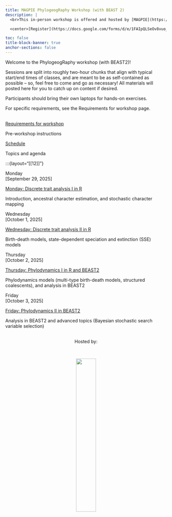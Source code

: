 ```yaml
---
title: MAGPIE PhylogeogRaphy Workshop (with BEAST 2)
description: |
  <br>This in-person workshop is offered and hosted by [MAGPIE](https://www.sfu.ca/magpie.html) in the Department of Mathematics at Simon Fraser University.   

  <center>[Register](https://docs.google.com/forms/d/e/1FAIpQLSeOv8vuo_HdsrBvmoONwcjoCHNAPPXnRvYSXVJmDQBSgpsrJw/viewform?usp=dialog){.btn .btn-outline-primary}</center>

toc: false
title-block-banner: true
anchor-sections: false
---
```


Welcome to the PhylogeogRaphy workshop (with BEAST2)! 


Sessions are split into roughly two-hour chunks that align with typical start/end times of classes, and are meant to be as self-contained as possible -- so, feel free to come and go as necessary! All materials will posted here for you to catch up on content if desired.

Participants should bring their own laptops for hands-on exercises.  

For specific requirements, see the Requirements for workshop page.<br><br>

:::{layout="[[10]]"}

:::{.card .mb-3}
:::{.card-body}
[Requirements for workshop](topics/requirements.qmd){.card-title .stretched-link}

:::{.text-muted}
Pre-workshop instructions
:::
:::
:::
:::

:::{layout="[[10]]"}

:::{.card .mb-3}
:::{.card-body}
[Schedule](schedule.qmd){.card-title .stretched-link}

:::{.text-muted}
Topics and agenda
:::
:::
:::
:::


<!-- ================= Day 1 ================= -->
:::{layout="[[12]]"}

:::{.date}
Monday<br>[September 29, 2025]
:::

:::{layout="[[10]]"}

:::{.card .mb-3}
:::{.card-body}
[Monday: Discrete trait analysis I in R](monday.qmd){.card-title .stretched-link}

:::{.text-muted}
Introduction, ancestral character estimation, and stochastic character mapping
:::
:::
:::
:::

<!-- ================= Day 2 ================= -->
:::{layout="[[12]]"}

:::{.date}
Wednesday<br>[October 1, 2025]
:::


:::{.card .mb-3}
:::{.card-body}
[Wednesday: Discrete trait analysis II in R](wednesday.qmd){.card-title .stretched-link}

:::{.text-muted}
Birth-death models, state-dependent speciation and extinction (SSE) models
:::
:::
:::
:::

<!-- ================= Day 3 ================= -->
:::{layout="[[12]]"}

:::{.date}
Thursday<br>[October 2, 2025]
:::



:::{.card .mb-3}
:::{.card-body}
[Thursday: Phylodynamics I in R and BEAST2](thursday_preview.qmd){.card-title .stretched-link}

:::{.text-muted}
Phylodynamics models (multi-type birth-death models, structured coalescents), and analysis in BEAST2
:::
:::
:::
:::

<!-- ================= Day 4 ================= -->
:::{layout="[[12]]"}

:::{.date}
Friday<br>[October 3, 2025]
:::


:::{.card .mb-3}
:::{.card-body}
[Friday: Phylodynamics II in BEAST2](friday_preview.qmd){.card-title .stretched-link}

:::{.text-muted}
Analysis in BEAST2 and advanced topics (Bayesian stochastic search variable selection)
:::
:::
:::
:::




<!--
Can repeat for more days and sessions...
-->

<!--
<br><br>
![](img/duck_coffee.png){fig-alt="front logo"}
-->

<br>
<center>Hosted by:</center>
<br>

<center>![](img/magpieLogo/lightBackground/transparentcircle_darktext.png){fig-alt="host logo" width="35%"}</center>
